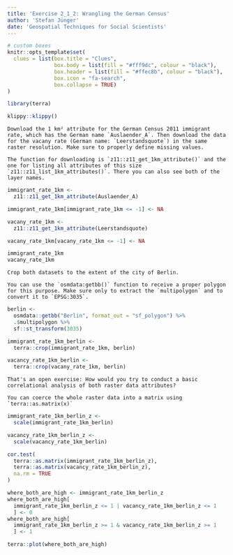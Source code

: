 ```yaml
---
title: 'Exercise 2_1_2: Wrangling the German Census'
author: 'Stefan Jünger'
date: 'Geospatial Techniques for Social Scientists'
---
```


```r
# custom boxes
knitr::opts_template$set(
  clues = list(box.title = "Clues",
               box.body = list(fill = "#fff9dc", colour = "black"),
               box.header = list(fill = "#ffec8b", colour = "black"),
               box.icon = "fa-search",
               box.collapse = TRUE)
)

library(terra)
```

```r
klippy::klippy()
```


```block
Download the 1 km² attribute for the German Census 2011 immigrant rate, which has the German name `Auslaender_A`. Then download the data for the vacany rate (German name: `Leerstandsquote`) in the same raster resolution. Make sure to properly define missing values.
```

```block
The function for downloading is `z11::z11_get_1km_attribute()` and the one for listing all attributes of this size `z11::z11_list_1km_attributes()`. There you can also see both of the layer names.
```

```r
immigrant_rate_1km <-
  z11::z11_get_1km_attribute(Auslaender_A)

immigrant_rate_1km[immigrant_rate_1km <= -1] <- NA

vacany_rate_1km <-
  z11::z11_get_1km_attribute(Leerstandsquote)

vacany_rate_1km[vacany_rate_1km <= -1] <- NA

immigrant_rate_1km
vacany_rate_1km
```


```block
Crop both datasets to the extent of the city of Berlin.
```

```block
You can use the `osmdata:getbb()` function to receive a proper polygon for this purpose. Make sure only to extract the `multipolygon` and to convert it to `EPSG:3035`.
```

```r
berlin <-
  osmdata::getbb("Berlin", format_out = "sf_polygon") %>% 
  .$multipolygon %>% 
  sf::st_transform(3035)

immigrant_rate_1km_berlin <-
  terra::crop(immigrant_rate_1km, berlin)

vacancy_rate_1km_berlin <-
  terra::crop(vacany_rate_1km, berlin)
```


```block
That's an open exercise: How would you try to conduct a basic correlational analysis of both raster data attributes?
```

```block
You can coerce the whole raster data into a matrix using `terra::as.matrix(x)`
```

```r
immigrant_rate_1km_berlin_z <-
  scale(immigrant_rate_1km_berlin)

vacancy_rate_1km_berlin_z <-
  scale(vacancy_rate_1km_berlin)

cor.test(
  terra::as.matrix(immigrant_rate_1km_berlin_z), 
  terra::as.matrix(vacancy_rate_1km_berlin_z),
  na.rm = TRUE
) 

where_both_are_high <- immigrant_rate_1km_berlin_z
where_both_are_high[
  immigrant_rate_1km_berlin_z <= 1 | vacancy_rate_1km_berlin_z <= 1
  ] <- 0
where_both_are_high[
  immigrant_rate_1km_berlin_z >= 1 & vacancy_rate_1km_berlin_z >= 1
  ] <- 1

terra::plot(where_both_are_high)
```